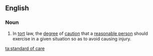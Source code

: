 ==English==

===Noun===
{{en-noun|?|head=[[standard]] [[of]] [[care]]}}

# {{context|legal|lang=en}} In [[tort]] law, the [[degree]] of [[caution]] that a [[reasonable person]] should exercise in a given situation so as to avoid causing injury.

[[ta:standard of care]]